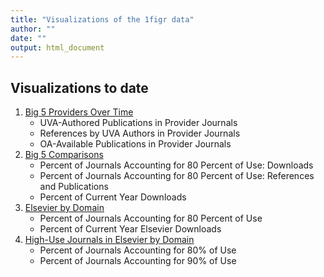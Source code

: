 ```yaml
---
title: "Visualizations of the 1figr data"
author: ""
date: ""
output: html_document
---
```


## Visualizations to date

1. [Big 5 Providers Over Time](big5_bytime.html)
   * UVA-Authored Publications in Provider Journals
   * References by UVA Authors in Provider Journals
   * OA-Available Publications in Provider Journals
  
2. [Big 5 Comparisons](big5compare.html)
   * Percent of Journals Accounting for 80 Percent of Use: Downloads
   * Percent of Journals Accounting for 80 Percent of Use: References and Publications
   * Percent of Current Year Downloads
   
3. [Elsevier by Domain](els_domain_compare.html)
   * Percent of Journals Accounting for 80 Percent of Use
   * Percent of Current Year Elsevier Downloads

4. [High-Use Journals in Elsevier by Domain](els_jr80_domain)
   * Percent of Journals Accounting for 80% of Use
   * Percent of Journals Accounting for 90% of Use
